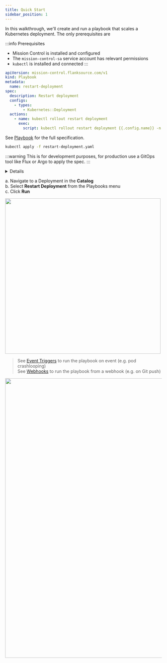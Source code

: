 ```yaml
---
title: Quick Start
sidebar_position: 1
---
```



In this walkthrough, we'll create and run a playbook that scales a Kubernetes deployment.
The only prerequisites are

:::info Prerequisites
- Mission Control is installed and configured
- The `mission-control-sa` service account has relevant permissions
- `kubectl` is installed and connected
:::
<Step step={1} name="Create a playbook spec">

```yaml title="restart-deployment.yaml"
apiVersion: mission-control.flanksource.com/v1
kind: Playbook
metadata:
  name: restart-deployment
spec:
  description: Restart deployment
  configs:
    - types:
        - Kubernetes::Deployment
  actions:
    - name: kubectl rollout restart deployment
      exec:
        script: kubectl rollout restart deployment {{.config.name}} -n {{.config.tags.namespace}}
```

See [Playbook](/reference/playbooks/playbook) for the full specification.


</Step>
<Step step={2} name="Apply the playbook">

```bash
kubectl apply -f restart-deployment.yaml
```

:::warning
This is for development purposes, for production use a GitOps tool like Flux or Argo to apply the spec.
:::

<details summary="Add playbook from UI">
<div className='white'>

a. Navigate to the **Playbooks** page <br/>
b. Click on the <Plus color="#005be2" height={25} width={25}/> icon to add a new playbook <br/>
c. Add the `spec` from the YAML file above <br/>

<img src= "/img/playbook-create.png" width="500px"/>


</div>
</details>

</Step>
<Step step={3} name="Run the playbook">


a. Navigate to a Deployment in the **Catalog** <br/>
b. Select **Restart Deployment** from the Playbooks menu<br/>
c. Click **Run**<br/>

<img src="/img/restart-deployment.png" width="500px"/>

> See [Event Triggers](/playbooks/events) to run the playbook on event (e.g. pod crashlooping) <br/>
> See [Webhooks](/playbooks/webhooks) to run the playbook from a webhook (e.g. on Git push)




</Step>
<Step step={4} name="See the Results">

<img src="/img/restart-deployment-run.png" width="900px"/>


</Step>
